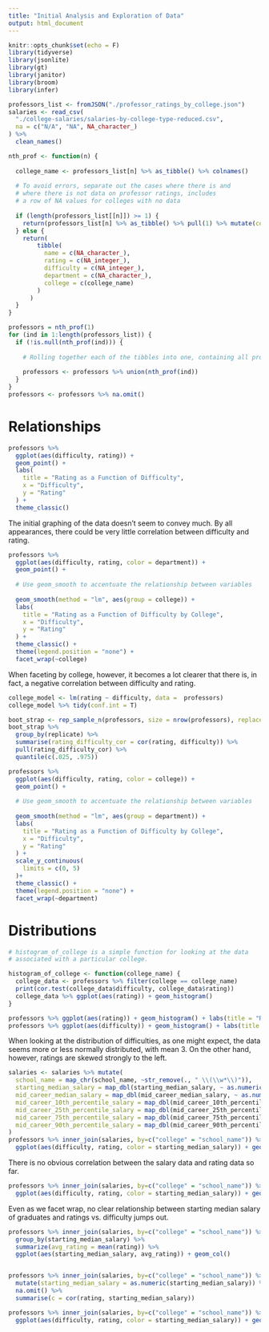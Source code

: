 ```yaml
---
title: "Initial Analysis and Exploration of Data"
output: html_document
---
```


```r
knitr::opts_chunk$set(echo = F)
library(tidyverse)
library(jsonlite)
library(gt)
library(janitor)
library(broom)
library(infer)

professors_list <- fromJSON("./professor_ratings_by_college.json")
salaries <- read_csv(
  "./college-salaries/salaries-by-college-type-reduced.csv", 
  na = c("N/A", "NA", NA_character_)
) %>% 
  clean_names()

nth_prof <- function(n) {
  
  college_name <- professors_list[n] %>% as_tibble() %>% colnames()
  
  # To avoid errors, separate out the cases where there is and 
  # where there is not data on professor ratings, includes
  # a row of NA values for colleges with no data
  
  if (length(professors_list[[n]]) >= 1) {
    return(professors_list[n] %>% as_tibble() %>% pull(1) %>% mutate(college = college_name))
  } else {
    return(
        tibble(
          name = c(NA_character_), 
          rating = c(NA_integer_), 
          difficulty = c(NA_integer_), 
          department = c(NA_character_), 
          college = c(college_name)
        )
      )
  }
}

professors = nth_prof(1)
for (ind in 1:length(professors_list)) {
  if (!is.null(nth_prof(ind))) {
    
    # Rolling together each of the tibbles into one, containing all professor data
    
    professors <- professors %>% union(nth_prof(ind))
  }
}
professors <- professors %>% na.omit()
```

# Relationships

```r
professors %>% 
  ggplot(aes(difficulty, rating)) + 
  geom_point() +
  labs(
    title = "Rating as a Function of Difficulty",
    x = "Difficulty",
    y = "Rating"
  ) + 
  theme_classic()
```

The initial graphing of the data doesn't seem to convey much. By all appearances, there could be very little correlation between difficulty and rating.

```r
professors %>% 
  ggplot(aes(difficulty, rating, color = department)) + 
  geom_point() + 
  
  # Use geom_smooth to accentuate the relationship between variables
  
  geom_smooth(method = "lm", aes(group = college)) +
  labs(
    title = "Rating as a Function of Difficulty by College",
    x = "Difficulty",
    y = "Rating"
  ) + 
  theme_classic() + 
  theme(legend.position = "none") + 
  facet_wrap(~college) 
```

When faceting by college, however, it becomes a lot clearer that there is, in fact, a negative correlation between difficulty and rating.


```r
college_model <- lm(rating ~ difficulty, data =  professors)
college_model %>% tidy(conf.int = T)

boot_strap <- rep_sample_n(professors, size = nrow(professors), replace = TRUE, reps = 1000)
boot_strap %>% 
  group_by(replicate) %>% 
  summarise(rating_difficulty_cor = cor(rating, difficulty)) %>% 
  pull(rating_difficulty_cor) %>% 
  quantile(c(.025, .975))
```



```r
professors %>% 
  ggplot(aes(difficulty, rating, color = college)) + 
  geom_point() + 
  
  # Use geom_smooth to accentuate the relationship between variables
  
  geom_smooth(method = "lm", aes(group = department)) +
  labs(
    title = "Rating as a Function of Difficulty by College",
    x = "Difficulty",
    y = "Rating"
  ) + 
  scale_y_continuous(
    limits = c(0, 5)
  )+
  theme_classic() + 
  theme(legend.position = "none") + 
  facet_wrap(~department) 
```

# Distributions

```r

# histogram_of_college is a simple function for looking at the data
# associated with a particular college.

histogram_of_college <- function(college_name) {
  college_data <- professors %>% filter(college == college_name)
  print(cor.test(college_data$difficulty, college_data$rating))
  college_data %>% ggplot(aes(rating)) + geom_histogram()
}

professors %>% ggplot(aes(rating)) + geom_histogram() + labs(title = "Rating by College") #+ facet_wrap(~ college)
professors %>% ggplot(aes(difficulty)) + geom_histogram() + labs(title = "Difficulty by College") #+ facet_wrap(~ college)
```


When looking at the distribution of difficulties, as one might expect, the data seems more or less normally distributed, with mean 3. On the other hand, however, ratings are skewed strongly to the left.



```r
salaries <- salaries %>% mutate(
  school_name = map_chr(school_name, ~str_remove(., " \\(\\w*\\)")),
  starting_median_salary = map_dbl(starting_median_salary, ~ as.numeric(str_remove_all(., "[$,]"))),
  mid_career_median_salary = map_dbl(mid_career_median_salary, ~ as.numeric(str_remove_all(., "[$,]"))),
  mid_career_10th_percentile_salary = map_dbl(mid_career_10th_percentile_salary, ~ as.numeric(str_remove_all(., "[$,]"))),
  mid_career_25th_percentile_salary = map_dbl(mid_career_25th_percentile_salary, ~ as.numeric(str_remove_all(., "[$,]"))),
  mid_career_75th_percentile_salary = map_dbl(mid_career_75th_percentile_salary, ~ as.numeric(str_remove_all(., "[$,]"))),
  mid_career_90th_percentile_salary = map_dbl(mid_career_90th_percentile_salary, ~ as.numeric(str_remove_all(., "[$,]")))
)
professors %>% inner_join(salaries, by=c("college" = "school_name")) %>% 
  ggplot(aes(difficulty, rating, color = starting_median_salary)) + geom_point()
```

There is no obvious correlation between the salary data and rating data so far.


```r
professors %>% inner_join(salaries, by=c("college" = "school_name")) %>% 
  ggplot(aes(difficulty, rating, color = starting_median_salary)) + geom_point() + facet_wrap(~starting_median_salary)
```

Even as we facet wrap, no clear relationship between starting median salary of graduates and ratings vs. difficulty jumps out.

```r
professors %>% inner_join(salaries, by=c("college" = "school_name")) %>% 
  group_by(starting_median_salary) %>% 
  summarize(avg_rating = mean(rating)) %>% 
  ggplot(aes(starting_median_salary, avg_rating)) + geom_col()


professors %>% inner_join(salaries, by=c("college" = "school_name")) %>% 
  mutate(starting_median_salary = as.numeric(starting_median_salary)) %>% 
  na.omit() %>% 
  summarise(c = cor(rating, starting_median_salary))
```

```r
professors %>% inner_join(salaries, by=c("college" = "school_name")) %>% 
  ggplot(aes(difficulty, rating, color = starting_median_salary)) + geom_point() + facet_wrap(~college)
```






